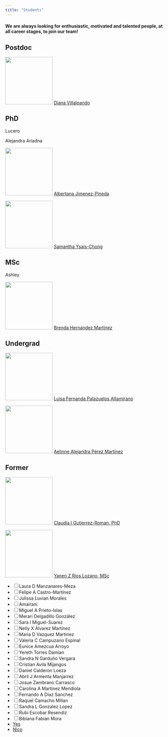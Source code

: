 ```yaml
---
title: "Students"
---
```


#### We are always looking for enthusiastic, motivated and talented people, at all career stages, to join our team!

::: callout-tip
## Postdoc

![](res/diana.png){width="150"} [Diana Villalpando](https://www.linkedin.com/in/diana-villalpando-7a2626148?miniProfileUrn=urn%3Ali%3Afs_miniProfile%3AACoAACOwFuoBbBMsMRvT2ga6_CoNKoHdye6b508&lipi=urn%3Ali%3Apage%3Ad_flagship3_search_srp_people%3BGLSCXG2qSMmbjU1mPxYyHg%3D%3D)
:::

::: callout-tip
## PhD

Lucero

Alejandra Ariadna

![](res/bety.png){width="150"} [Albertana Jimenez-Pineda](https://loop.frontiersin.org/people/1956319/overview)

![](res/sam.png){width="150"} [Samantha Ysais-Chong](https://mx.linkedin.com/in/samantha-ysais-chong-036935213)
:::

::: callout-tip
## MSc

Ashley

![](res/bren.png){width="150"} [Brenda Hernández Martínez](https://www.instagram.com/himfogram/)
:::

::: callout-tip
## Undergrad

![](res/fer){width="150"} [Luisa Fernanda Palazuelos Altamirano](http://www.)

![](res/aelinne){width="150"} [Aelinne Alejandra Pérez Martínez](http://www.)

:::

::: callout-tip
## Former

![](res/clau.png){width="150"} [Claudia I Gutierrez-Roman, PhD](https://www.researchgate.net/profile/Claudia-Gutierrez-Roman)

![](res/yanen.jpg){width="150"} [Yanen Z Rios Lozano, MSc](https://www.instagram.com/dra.yanen.rios?igsh=Y29oazMwMzRieDlw)

-   [ ] Laura D Manzanares-Meza\
-   [ ] Felipe A Castro-Martínez\
-   [ ] Julissa Luvian Morales\
- [ ] Amairani
-   [ ] Miguel A Prieto-Islas\
-   [ ] Merari Delgadillo González\
-   [ ] Sara I Miguel-Suarez\
-   [ ] Nelly X Álvarez Martínez\
-   [ ] Maria D Vazquez Martinez\
-   [ ] Valeria C Campuzano Espinal\
-   [ ] Eunice Amezcua Arroyo\
-   [ ] Yereth Torres Damian\
-   [ ] Sandra N Garduño Vergara\
-   [ ] Cristian Avila Mijangos\
-   [ ] Daniel Calderon Loeza\
-   [ ] Abril J Armenta Manjarrez\
-   [ ] Josue Zambrano Carrasco\
-   [ ] Carolina A Martinez Mendiola\
-   [ ] Fernando A Diaz Sanchez\
-   [ ] Raquel Camacho Millan\
-   [ ] Sandra L Gonzalez Lopez\
-   [ ] Rubi Escobar Resendiz\
-   [ ] Bibiana Fabian Mora
- [Yes](http://www.)
- [Nico](http://www.)
:::
